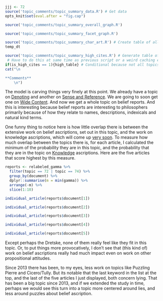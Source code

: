 ```r
jjj <- 72
source('topic_comments/topic_summary_data.R') # Get data
opts_knit$set(eval.after = "fig.cap")
```

```r
source('topic_comments/topic_summary_overall_graph.R')
```

```r
source('topic_comments/topic_summary_facet_graph.R')
```

```r
source('topic_comments/topic_summary_char_art.R') # Create table of all articles in topic
temp_dt
```

```r
source('topic_comments/topic_summary_high_cites.R') # Generate table of highly cited articles. 
 # Have to do this at same time as previous script or a weird caching error occurs.
if(is_high_cites == 1){high_table} # Conditional because not all topics have high cites
cat("\n

**Comments**
	\n")
```

The model is carving things very finely at this point. We already have a topic on [Denoting](#topic43) and another on [Sense and Reference](#topic64). We are going to soon get one on [Wide Content](#topic85). And now we get a whole topic on belief reports. And this is interesting because belief reports are interesting to philosophers primarily because of how they relate to names, descriptions, indexicals and natural kind terms.

One funny thing to notice here is how little overlap there is between the extensive work on belief ascriptions, set out in this topic, and the work on knowledge ascriptions, which will come up [very soon](#topic74). To measure how much overlap between the topics there is, for each article, I calculated the minimum of the probability they are in this topic, and the probability that they are in the topic on [Knowledge](#topic74) ascriptions. Here are the five articles that score highest by this measure.

```r
reports <- relabeled_gamma %>%
  filter(topic == 72 | topic == 74) %>%
  group_by(document) %>%
  dplyr::summarise(m = min(gamma)) %>%
  arrange(-m) %>%
  slice(1:10)

individual_article(reports$document[1])
```

```r
individual_article(reports$document[2])
```

```r
individual_article(reports$document[3])
```

```r
individual_article(reports$document[4])
```

```r
individual_article(reports$document[5])
```

Except perhaps the Dretske, none of them really feel like they fit in this topic. Or, to put things more provocatively, I don't see that (this kind of) work on belief ascriptions really had much impact even on work on other propositional attitudes.

Since 2013 there has been, to my eyes, less work on topics like Puzzling Pierre and Cicero/Tully. But its notable that the last keyword in the list at the top, and the last of the five articles I just displayed, both concern lying. That has been a big topic since 2013, and if we extended the study in time, perhaps we would see this turn into a topic more centered around lies, and less around puzzles about belief ascription.
